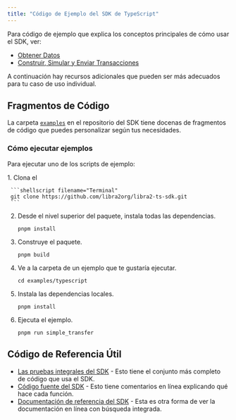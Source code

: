 ```yaml
---
title: "Código de Ejemplo del SDK de TypeScript"
---
```



Para código de ejemplo que explica los conceptos principales de cómo usar el SDK, ver:

- [Obtener Datos](/build/sdks/ts-sdk/fetch-data-via-sdk)
- [Construir, Simular y Enviar Transacciones](/build/sdks/ts-sdk/building-transactions)

A continuación hay recursos adicionales que pueden ser más adecuados para tu caso de uso individual.

## Fragmentos de Código

La carpeta [`examples`](https://github.com/libra2org/libra2-ts-sdk/tree/main/examples) en el repositorio del SDK tiene docenas de fragmentos de código que puedes personalizar según tus necesidades.

### Cómo ejecutar ejemplos

Para ejecutar uno de los scripts de ejemplo:

<Steps>
  1. Clona el

     ```shellscript filename="Terminal"
     git clone https://github.com/libra2org/libra2-ts-sdk.git
     ```

  2. Desde el nivel superior del paquete, instala todas las dependencias.

     ```shellscript filename="Terminal"
     pnpm install
     ```

  3. Construye el paquete.

     ```shellscript filename="Terminal"
     pnpm build
     ```

  4. Ve a la carpeta de un ejemplo que te gustaría ejecutar.

     ```shellscript filename="Terminal"
     cd examples/typescript
     ```

  5. Instala las dependencias locales.

     ```shellscript filename="Terminal"
     pnpm install
     ```

  6. Ejecuta el ejemplo.

     ```shellscript filename="Terminal"
     pnpm run simple_transfer
     ```
</Steps>

## Código de Referencia Útil

- [Las pruebas integrales del SDK](https://github.com/libra2org/libra2-ts-sdk/tree/main/tests/e2e) - Esto tiene el conjunto más completo de código que usa el SDK.
- [Código fuente del SDK](https://github.com/libra2org/libra2-ts-sdk/tree/main) - Esto tiene comentarios en línea explicando qué hace cada función.
- [Documentación de referencia del SDK](https://libra2-core.github.io/libra2-ts-sdk/) - Esta es otra forma de ver la documentación en línea con búsqueda integrada.
